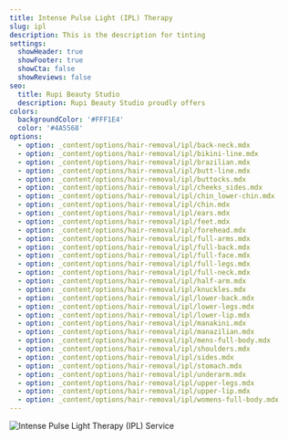 ```yaml
---
title: Intense Pulse Light (IPL) Therapy
slug: ipl
description: This is the description for tinting
settings:
  showHeader: true
  showFooter: true
  showCta: false
  showReviews: false
seo:
  title: Rupi Beauty Studio
  description: Rupi Beauty Studio proudly offers
colors:
  backgroundColor: '#FFF1E4'
  color: '#4A5568'
options:
  - option: _content/options/hair-removal/ipl/back-neck.mdx
  - option: _content/options/hair-removal/ipl/bikini-line.mdx
  - option: _content/options/hair-removal/ipl/brazilian.mdx
  - option: _content/options/hair-removal/ipl/butt-line.mdx
  - option: _content/options/hair-removal/ipl/buttocks.mdx
  - option: _content/options/hair-removal/ipl/cheeks_sides.mdx
  - option: _content/options/hair-removal/ipl/chin_lower-chin.mdx
  - option: _content/options/hair-removal/ipl/chin.mdx
  - option: _content/options/hair-removal/ipl/ears.mdx
  - option: _content/options/hair-removal/ipl/feet.mdx
  - option: _content/options/hair-removal/ipl/forehead.mdx
  - option: _content/options/hair-removal/ipl/full-arms.mdx
  - option: _content/options/hair-removal/ipl/full-back.mdx
  - option: _content/options/hair-removal/ipl/full-face.mdx
  - option: _content/options/hair-removal/ipl/full-legs.mdx
  - option: _content/options/hair-removal/ipl/full-neck.mdx
  - option: _content/options/hair-removal/ipl/half-arm.mdx
  - option: _content/options/hair-removal/ipl/knuckles.mdx
  - option: _content/options/hair-removal/ipl/lower-back.mdx
  - option: _content/options/hair-removal/ipl/lower-legs.mdx
  - option: _content/options/hair-removal/ipl/lower-lip.mdx
  - option: _content/options/hair-removal/ipl/manakini.mdx
  - option: _content/options/hair-removal/ipl/manazilian.mdx
  - option: _content/options/hair-removal/ipl/mens-full-body.mdx
  - option: _content/options/hair-removal/ipl/shoulders.mdx
  - option: _content/options/hair-removal/ipl/sides.mdx
  - option: _content/options/hair-removal/ipl/stomach.mdx
  - option: _content/options/hair-removal/ipl/underarm.mdx
  - option: _content/options/hair-removal/ipl/upper-legs.mdx
  - option: _content/options/hair-removal/ipl/upper-lip.mdx
  - option: _content/options/hair-removal/ipl/womens-full-body.mdx
---
```


![Intense Pulse Light Therapy (IPL) Service](/uploads/assets/placeholder-sq.webp "Intense Pulse Light Therapy (IPL) Service")
